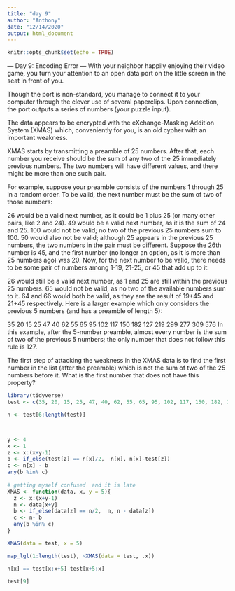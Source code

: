 ```yaml
---
title: "day 9"
author: "Anthony"
date: "12/14/2020"
output: html_document
---
```


```r
knitr::opts_chunk$set(echo = TRUE)
```

--- Day 9: Encoding Error ---
With your neighbor happily enjoying their video game, you turn your attention to an open data port on the little screen in the seat in front of you.

Though the port is non-standard, you manage to connect it to your computer through the clever use of several paperclips. Upon connection, the port outputs a series of numbers (your puzzle input).

The data appears to be encrypted with the eXchange-Masking Addition System (XMAS) which, conveniently for you, is an old cypher with an important weakness.

XMAS starts by transmitting a preamble of 25 numbers. After that, each number you receive should be the sum of any two of the 25 immediately previous numbers. The two numbers will have different values, and there might be more than one such pair.

For example, suppose your preamble consists of the numbers 1 through 25 in a random order. To be valid, the next number must be the sum of two of those numbers:

26 would be a valid next number, as it could be 1 plus 25 (or many other pairs, like 2 and 24).
49 would be a valid next number, as it is the sum of 24 and 25.
100 would not be valid; no two of the previous 25 numbers sum to 100.
50 would also not be valid; although 25 appears in the previous 25 numbers, the two numbers in the pair must be different.
Suppose the 26th number is 45, and the first number (no longer an option, as it is more than 25 numbers ago) was 20. Now, for the next number to be valid, there needs to be some pair of numbers among 1-19, 21-25, or 45 that add up to it:

26 would still be a valid next number, as 1 and 25 are still within the previous 25 numbers.
65 would not be valid, as no two of the available numbers sum to it.
64 and 66 would both be valid, as they are the result of 19+45 and 21+45 respectively.
Here is a larger example which only considers the previous 5 numbers (and has a preamble of length 5):

35
20
15
25
47
40
62
55
65
95
102
117
150
182
127
219
299
277
309
576
In this example, after the 5-number preamble, almost every number is the sum of two of the previous 5 numbers; the only number that does not follow this rule is 127.

The first step of attacking the weakness in the XMAS data is to find the first number in the list (after the preamble) which is not the sum of two of the 25 numbers before it. What is the first number that does not have this property?


```r
library(tidyverse)
test <- c(35, 20, 15, 25, 47, 40, 62, 55, 65, 95, 102, 117, 150, 182, 127, 219, 299, 277, 309, 576)

n <- test[6:length(test)]



y <- 4
x <- 1
z <- x:(x+y-1)
b <- if_else(test[z] == n[x]/2,  n[x], n[x]-test[z])
c <- n[x] - b
any(b %in% c)
  
# getting myself confused  and it is late
XMAS <- function(data, x, y = 5){
  z <- x:(x+y-1)
  n <- data[x+y]
  b <- if_else(data[z] == n/2,  n, n - data[z])
  c <- n- b
  any(b %in% c)
}

XMAS(data = test, x = 5)

map_lgl(1:length(test), ~XMAS(data = test, .x))

n[x] == test[x:x+5]-test[x+5:x] 

test[9]

```

